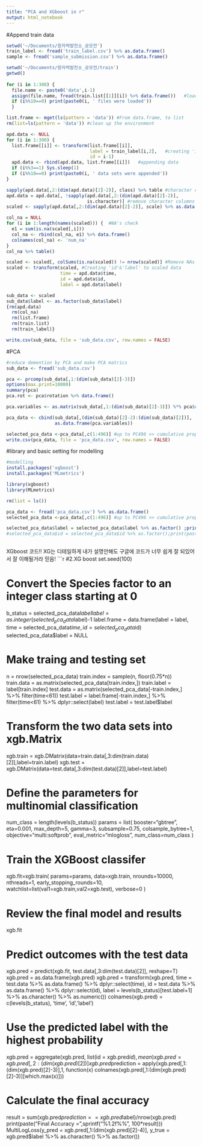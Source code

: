 ```yaml
---
title: "PCA and XGboost in r"
output: html_notebook
---
```


#Append train data
```r
setwd('~/Documents/원자력발전소_공모전')
train_label <- fread('train_label.csv') %>% as.data.frame()
sample <- fread('sample_submission.csv') %>% as.data.frame()

setwd('~/Documents/원자력발전소_공모전/train')
getwd()
  
for (i in 1:300) { 
  file.name <- paste0('data',i-1)
  assign(file.name, fread(train.list[[1]][i]) %>% data.frame())   #loadding data
  if (i%%10==0) print(paste0(i, ' files were loaded'))
  }

list.frame <- mget(ls(pattern = 'data')) #From data.frame, to list
rm(list=ls(pattern = 'data')) #clean up the environment

apd.data <- NULL
for (i in 1:300) {
  list.frame[[i]] <- transform(list.frame[[i]],
                               label = train_label[i,2],   #creating 'id'&'label'
                               id = i-1)
  apd.data <- rbind(apd.data, list.frame[[i]])   #appending data
  if (i%%3==1) Sys.sleep(1)
  if (i%%10==0) print(paste0(i, ' data sets were appended'))
}

sapply(apd.data[,2:(dim(apd.data)[2]-2)], class) %>% table #character columns exist
apd.data = apd.data[, !sapply(apd.data[,2:(dim(apd.data)[2]-2)],
                              is.character)] #remove character columns if exist
scaled <- sapply(apd.data[,2:(dim(apd.data)[2]-2)], scale) %>% as.data.frame() #data scaling

col_na = NULL
for (i in 1:length(names(scaled))) {  #NA's check 
  e1 = sum(is.na(scaled[,i]))
  col_na <- rbind(col_na, e1) %>% data.frame()
  colnames(col_na) <- 'num_na'
}
col_na %>% table()

scaled <- scaled[, colSums(is.na(scaled)) != nrow(scaled)] #Remove NAs
scaled <- transform(scaled, #Creating 'id'&'label' to scaled data
                    time = apd.data$time,
                    id = apd.data$id,
                    label = apd.data$label)

sub_data <- scaled
sub_data$label <- as.factor(sub_data$label)
{rm(apd.data)
  rm(col_na)
  rm(list.frame)
  rm(train.list)
  rm(train_label)}

write.csv(sub_data, file = 'sub_data.csv', row.names = FALSE)

```



#PCA
```r
#reduce demention by PCA and make PCA matrics
sub_data <- fread('sub_data.csv')

pca <- prcomp(sub_data[,1:(dim(sub_data)[2]-3)])
options(max.print=10000)
summary(pca)
pca.rot <- pca$rotation %>% data.frame() 

pca.variables <- as.matrix(sub_data[,1:(dim(sub_data)[2]-3)]) %*% pca$rotation

pca_data <- cbind(sub_data[,(dim(sub_data)[2]-2):(dim(sub_data)[2])], 
                  as.data.frame(pca.variables))

selected_pca_data <-pca_data[,c(1:496)] #up to PC496 >> cumulative proportion = 95%, 근데 전체 데이터로 돌리면 몇 PC까지 가야 95%까지 되는지 다를 수 있으니 summary(pca)보고 확인해야함. 
write.csv(pca_data, file = 'pca_data.csv', row.names = FALSE)
```


#library and basic setting for modelling
```r
#modelling
install.packages('xgboost')
install.packages('MLmetrics')

library(xgboost)
library(MLmetrics)

rm(list = ls())

pca_data <- fread('pca_data.csv') %>% as.data.frame()
selected_pca_data <-pca_data[,c(1:496)] #up to PC496 >> cumulative proportion = 95%

selected_pca_data$label = selected_pca_data$label %>% as.factor() ;print(paste('the variable is factor?',is.factor(selected_pca_data$label)))
#selected_pca_data$id = selected_pca_data$id %>% as.factor();print(paste('the variable is factor?',is.factor(selected_pca_data$id)))



```


XGboost 코드!!
XG는 디테일하게 내가 설명안해도 구글에 코드가 너무 쉽게 잘 되있어서 잘 이해될거라 믿음!
```r
#2.XG boost
set.seed(100)


# Convert the Species factor to an integer class starting at 0
b_status = selected_pca_data$label
label = as.integer(selected_pca_data$label)-1
label.frame = data.frame(label = label, 
                         time = selected_pca_data$time, 
                         id = selected_pca_data$id)
selected_pca_data$label = NULL

# Make traing and testing set
n = nrow(selected_pca_data)
train.index = sample(n, floor(0.75*n))
train.data = as.matrix(selected_pca_data[train.index,])
train.label = label[train.index]
test.data = as.matrix(selected_pca_data[-train.index,] %>% filter(time<61))
test.label = label.frame[-train.index,] %>% filter(time<61) %>% dplyr::select(label)
test.label = test.label$label

# Transform the two data sets into xgb.Matrix
xgb.train = xgb.DMatrix(data=train.data[,3:dim(train.data)[2]],label=train.label)
xgb.test = xgb.DMatrix(data=test.data[,3:dim(test.data)[2]],label=test.label)

# Define the parameters for multinomial classification
num_class = length(levels(b_status))
params = list(
  booster="gbtree",
  eta=0.001,
  max_depth=5,
  gamma=3,
  subsample=0.75,
  colsample_bytree=1,
  objective="multi:softprob",
  eval_metric="mlogloss",
  num_class=num_class
)

# Train the XGBoost classifer
xgb.fit=xgb.train(
  params=params,
  data=xgb.train,
  nrounds=10000,
  nthreads=1,
  early_stopping_rounds=10,
  watchlist=list(val1=xgb.train,val2=xgb.test),
  verbose=0
)

# Review the final model and results
xgb.fit

# Predict outcomes with the test data
xgb.pred = predict(xgb.fit, test.data[,3:dim(test.data)[2]], reshape=T)
xgb.pred = as.data.frame(xgb.pred)
xgb.pred = transform(xgb.pred,
                     time = test.data %>% as.data.frame() %>% dplyr::select(time),
                     id = test.data %>% as.data.frame() %>% dplyr::select(id),
                     label = levels(b_status)[test.label+1] %>% as.character() %>% as.numeric())
colnames(xgb.pred) = c(levels(b_status), 'time', 'id','label')


# Use the predicted label with the highest probability
xgb.pred = aggregate(xgb.pred, list(id = xgb.pred$id), mean)
xgb.pred = xgb.pred[,2:(dim(xgb.pred)[2])]
xgb.pred$prediction = apply(xgb.pred[,1:(dim(xgb.pred)[2]-3)],1,
                            function(x) colnames(xgb.pred[,1:(dim(xgb.pred)[2]-3)][which.max(x)]))


# Calculate the final accuracy
result = sum(xgb.pred$prediction==xgb.pred$label)/nrow(xgb.pred)
print(paste("Final Accuracy =",sprintf("%1.2f%%", 100*result)))
MultiLogLoss(y_pred = xgb.pred[,1:(dim(xgb.pred)[2]-4)], 
        y_true = xgb.pred$label %>% as.character() %>% as.factor())

